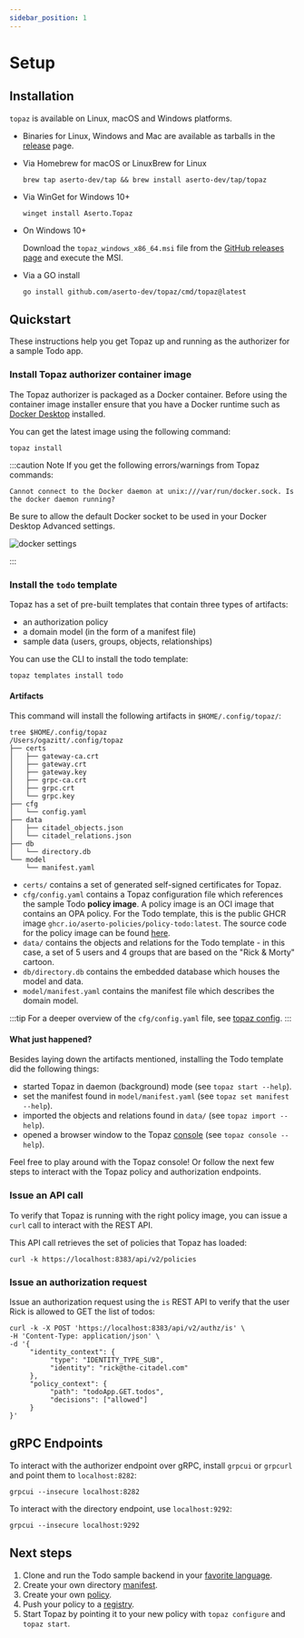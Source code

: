 ```yaml
---
sidebar_position: 1
---
```

# Setup

## Installation

`topaz` is available on Linux, macOS and Windows platforms.

* Binaries for Linux, Windows and Mac are available as tarballs in the [release](https://github.com/aserto-dev/topaz/releases) page.

* Via Homebrew for macOS or LinuxBrew for Linux

   ```shell
  brew tap aserto-dev/tap && brew install aserto-dev/tap/topaz
   ```

* Via WinGet for Windows 10+
   ```shell
  winget install Aserto.Topaz
   ```

* On Windows 10+

  Download the `topaz_windows_x86_64.msi` file from the [GitHub releases page](https://github.com/aserto-dev/topaz/releases) and execute the MSI.

* Via a GO install

  ```shell
  go install github.com/aserto-dev/topaz/cmd/topaz@latest
  ```

## Quickstart

These instructions help you get Topaz up and running as the authorizer for a sample Todo app.

### Install Topaz authorizer container image

The Topaz authorizer is packaged as a Docker container.
Before using the container image installer ensure that you have a Docker runtime such as [Docker Desktop](https://www.docker.com/products/docker-desktop/) installed.

You can get the latest image using the following command:

```shell
topaz install
```

:::caution Note
If you get the following errors/warnings from Topaz commands:

`Cannot connect to the Docker daemon at unix:///var/run/docker.sock. Is the docker daemon running?`

Be sure to allow the default Docker socket to be used in your Docker Desktop Advanced settings.

![docker settings](/img/docker-desktop.png)

:::

### Install the `todo` template

Topaz has a set of pre-built templates that contain three types of artifacts:
* an authorization policy
* a domain model (in the form of a manifest file)
* sample data (users, groups, objects, relationships)

You can use the CLI to install the todo template:

```shell
topaz templates install todo
```

#### Artifacts

This command will install the following artifacts in `$HOME/.config/topaz/`:

```shell
tree $HOME/.config/topaz
/Users/ogazitt/.config/topaz
├── certs
│   ├── gateway-ca.crt
│   ├── gateway.crt
│   ├── gateway.key
│   ├── grpc-ca.crt
│   ├── grpc.crt
│   └── grpc.key
├── cfg
│   └── config.yaml
├── data
│   ├── citadel_objects.json
│   └── citadel_relations.json
├── db
│   └── directory.db
└── model
    └── manifest.yaml
```

* `certs/` contains a set of generated self-signed certificates for Topaz.
* `cfg/config.yaml` contains a Topaz configuration file which references the sample Todo **policy image**. A policy image is an OCI image that contains an OPA policy. For the Todo template, this is the public GHCR image `ghcr.io/aserto-policies/policy-todo:latest`. The source code for the policy image can be found [here](https://github.com/aserto-templates/policy-todo/tree/main/content/src/policies).
* `data/` contains the objects and relations for the Todo template - in this case, a set of 5 users and 4 groups that are based on the "Rick & Morty" cartoon.
* `db/directory.db` contains the embedded database which houses the model and data.
* `model/manifest.yaml` contains the manifest file which describes the domain model.

:::tip
For a deeper overview of the `cfg/config.yaml` file, see [topaz config](https://github.com/aserto-dev/topaz/blob/main/docs/config.md).
:::

#### What just happened?

Besides laying down the artifacts mentioned, installing the Todo template did the following things:

* started Topaz in daemon (background) mode (see `topaz start --help`).
* set the manifest found in `model/manifest.yaml` (see `topaz set manifest --help`).
* imported the objects and relations found in `data/` (see `topaz import --help`).
* opened a browser window to the Topaz [console](https://localhost:8080/ui/directory) (see `topaz console --help`).

Feel free to play around with the Topaz console! Or follow the next few steps to interact with the Topaz policy and authorization endpoints.

### Issue an API call

To verify that Topaz is running with the right policy image, you can issue a `curl` call to interact with the REST API.

This API call retrieves the set of policies that Topaz has loaded:

```shell
curl -k https://localhost:8383/api/v2/policies
```

### Issue an authorization request

Issue an authorization request using the `is` REST API to verify that the user Rick is allowed to GET the list of todos:

```shell
curl -k -X POST 'https://localhost:8383/api/v2/authz/is' \
-H 'Content-Type: application/json' \
-d '{
     "identity_context": {
          "type": "IDENTITY_TYPE_SUB",
          "identity": "rick@the-citadel.com"
     },
     "policy_context": {
          "path": "todoApp.GET.todos",
          "decisions": ["allowed"]
     }
}'
```

## gRPC Endpoints

To interact with the authorizer endpoint over gRPC, install `grpcui` or `grpcurl` and point them to `localhost:8282`:

```shell
grpcui --insecure localhost:8282
```

To interact with the directory endpoint, use `localhost:9292`:

```shell
grpcui --insecure localhost:9292
```

## Next steps
1. Clone and run the Todo sample backend in your [favorite language](/docs/getting-started/samples).
2. Create your own directory [manifest](/docs/directory/define-domain-model).
3. Create your own [policy](/docs/policies).
4. Push your policy to a [registry](/docs/policies/lifecycle#policy-cli).
5. Start Topaz by pointing it to your new policy with `topaz configure` and `topaz start`.
